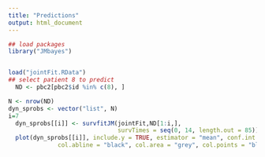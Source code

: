 ```yaml
---
title: "Predictions"
output: html_document
---
```


```r

## load packages
library("JMbayes")


load("jointFit.RData")
## select patient 8 to predict
  ND <- pbc2[pbc2$id %in% c(8), ]

N <- nrow(ND)
dyn_sprobs <- vector("list", N)
i=7
  dyn_sprobs[[i]] <- survfitJM(jointFit,ND[1:i,], 
                               survTimes = seq(0, 14, length.out = 85))
  plot(dyn_sprobs[[i]], include.y = TRUE, estimator = "mean", conf.int = TRUE, fill.area = TRUE, lwd = 3, pch = 16,
              col.abline = "black", col.area = "grey", col.points = "black", cex.axis.z = 1, cex.lab.z = 1)



```
